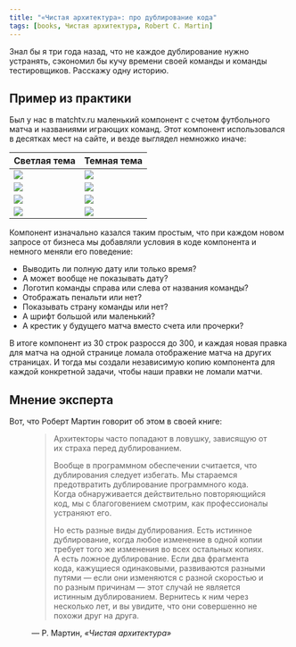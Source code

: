 ```yaml
---
title: "«Чистая архитектура»: про дублирование кода"
tags: [books, Чистая архитектура, Robert C. Martin]
---
```


Знал бы я три года назад, что не каждое дублирование нужно устранять, сэкономил бы кучу времени своей команды и команды тестировщиков. Расскажу одну историю.

<!--truncate-->

## Пример из практики

Был у нас в matchtv.ru маленький компонент с счетом футбольного матча и названиями играющих команд. Этот компонент использовался в десятках мест на сайте, и везде выглядел немножко иначе:

| Светлая тема | Темная тема |
|:------|:------|
| ![](1.png) | ![](4.png) |
| ![](2.png) | ![](6.png) |
| ![](3.png) | ![](7.png) |
| ![](5.png) | ![](8.png) |

Компонент изначально казался таким простым, что при каждом новом запросе от бизнеса мы добавляли условия в коде компонента и немного меняли его поведение:
- Выводить ли полную дату или только время?
- А может вообще не показывать дату?
- Логотип команды справа или слева от названия команды?
- Отображать пенальти или нет?
- Показывать страну команды или нет?
- А шрифт большой или маленький?
- А крестик у будущего матча вместо счета или прочерки?

В итоге компонент из 30 строк разросся до 300, и каждая новая правка для матча на одной странице ломала отображение матча на других страницах. И тогда мы создали независимую копию компонента для каждой конкретной задачи, чтобы наши правки не ломали матчи.

## Мнение эксперта

Вот, что Роберт Мартин говорит об этом в своей книге:

<figure>
    <blockquote>
        <p>Архитекторы часто попадают в ловушку, зависящую от их страха перед дублированием.</p>
        <p>Вообще в программном обеспечении считается, что дублирования следует избегать. Мы стараемся предотвратить дублирование программного кода. Когда обнаруживается действительно повторяющийся код, мы с благоговением смотрим, как профессионалы устраняют его.</p>
        <p>Но есть разные виды дублирования. Есть истинное дублирование, когда любое изменение в одной копии требует того же изменения во всех остальных копиях. А есть ложное дублирование. Если два фрагмента кода, кажущиеся одинаковыми, развиваются разными путями — если они изменяются с разной скоростью и по разным причинам — этот случай не является истинным дублированием. Вернитесь к ним через несколько лет, и вы увидите, что они совершенно не похожи друг на друга.</p>
    </blockquote>
    <figcaption>— Р. Мартин, <cite>«Чистая архитектура»</cite></figcaption>
</figure>
